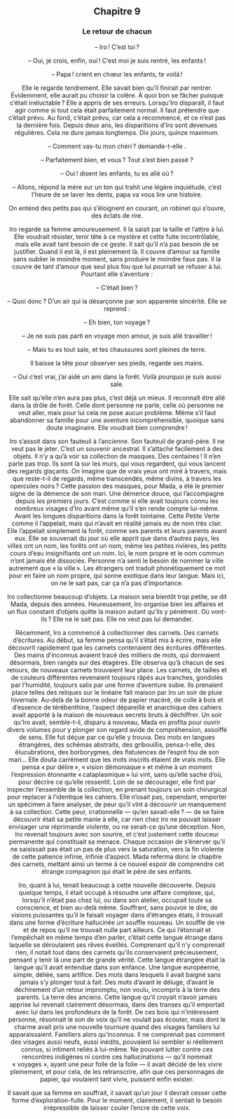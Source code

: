 
<Header />

## Chapitre 9  
### Le retour de chacun

– Iro ! C’est toi ?

– Oui, je crois, enfin, oui ! C’est moi je suis rentré, les enfants !

– Papa ! crient en chœur les enfants, te voilà !

Elle le regarde tendrement. Elle savait bien qu’il finirait par rentrer. Évidemment, elle aurait pu choisir la colère. À quoi bon se fâcher puisque c’était inéluctable ? Elle a appris de ses erreurs. Lorsqu’Iro disparaît, il faut agir comme si tout cela était parfaitement normal. Il faut prétendre que c’était prévu. Au fond, c’était prévu, car cela a recommencé, et ce n’est pas la dernière fois. Depuis deux ans, les disparitions d’Iro sont devenues régulières. Cela ne dure jamais longtemps. Dix jours, quinze maximum. 

– Comment vas-tu mon chéri ? demande-t-elle .

– Parfaitement bien, et vous ? Tout s’est bien passé ?

– Oui ! disent les enfants, tu es allé où ?

– Allons, répond la mère sur un ton qui trahit une légère inquiétude, c’est l’heure de se laver les dents, papa va vous lire une histoire. 

On entend des petits pas qui s’éloignent en courant, un robinet qui s’ouvre, des éclats de rire. 

Iro regarde sa femme amoureusement. Il la saisit par la taille et l’attire à lui. Elle voudrait résister, tenir tête à ce mystère et cette fuite incontrôlable, mais elle avait tant besoin de ce geste. Il sait qu’il n’a pas besoin de se justifier. Quand il est là, il est pleinement là. Il couvre d’amour sa famille sans oublier le moindre moment, sans produire le moindre faux pas. Il la couvre de tant d’amour que seul plus fou que lui pourrait se refuser à lui. Pourtant elle s’aventure :

– C’était bien ?

– Quoi donc ? D’un air qui la désarçonne par son apparente sincérité. Elle se reprend :

– Eh bien, ton voyage ?

– Je ne suis pas parti en voyage mon amour, je suis allé travailler !

– Mais tu es tout sale, et tes chaussures sont pleines de terre. 

Il baisse la tête pour observer ses pieds, regarde ses mains. 

– Oui c’est vrai, j’ai aidé un ami dans la forêt. Voilà pourquoi je suis aussi sale.

Elle sait qu’elle n’en aura pas plus, c’est déjà un mieux. Il reconnaît être allé dans la drôle de forêt. Celle dont personne ne parle, celle où personne ne veut aller, mais pour lui cela ne pose aucun problème. Même s’il faut abandonner sa famille pour une aventure incompréhensible, quoique sans doute imaginaire. Elle voudrait bien comprendre ! 

Iro s’assoit dans son fauteuil à l’ancienne. Son fauteuil de grand-père. Il ne veut pas le jeter. C’est un souvenir ancestral. Il s’attache facilement à des objets. Il n’y a qu’à voir sa collection de masques. Des centaines ! Il n’en parle pas trop. Ils sont là sur les murs, qui vous regardent, qui vous lancent des regards glaçants. On imagine que de vrais yeux ont miré à travers, mais que reste-t-il de regards, même transcendés, même divins, à travers les opercules noirs ? Cette passion des masques, pour Mada, a été le premier signe de la démence de son mari. Une démence douce, qui l’accompagne depuis les premiers jours. C’est comme si elle avait toujours connu les nombreux visages d’Iro avant même qu’il s’en rende compte lui-même. Avant les longues disparitions dans la forêt lointaine. Cette Petite Verte comme il l’appelait, mais qui n’avait en réalité jamais eu de nom très clair. Elle l’appelait simplement la forêt, comme ses parents et leurs parents avant eux. Elle se souvenait du jour où elle apprit que dans d’autres pays, les villes ont un nom, les forêts ont un nom, même les petites rivières, les petits cours d’eau insignifiants ont un nom. Ici, le nom propre et le nom commun n’ont jamais été dissociés. Personne n’a senti le besoin de nommer la ville autrement que « la ville ». Les étrangers ont traduit phonétiquement ce mot pour en faire un nom propre, qui sonne exotique dans leur langue. Mais ici, on ne le sait pas, car ça n’a pas d’importance.

Iro collectionne beaucoup d’objets. La maison sera bientôt trop petite, se dit Mada, depuis des années. Heureusement, Iro organise bien les affaires et un flux constant d’objets quitte la maison autant qu’ils y pénètrent. Où vont-ils ? Elle ne le sait pas. Elle ne veut pas lui demander. 

Récemment, Iro a commencé à collectionner des carnets. Des carnets d’écritures. Au début, sa femme pensa qu’il s’était mis à écrire, mais elle découvrit rapidement que les carnets contenaient des écritures différentes. Des mains d’inconnus avaient tracé des milliers de mots, qui dormaient désormais, bien rangés sur des étagères. Elle observa qu’à chacun de ses retours, de nouveaux carnets trouvaient leur place. Les carnets, de tailles et de couleurs différentes revenaient toujours râpés aux tranches, gondolés par l’humidité, toujours salis par une forme d’aventure subie. Ils prenaient place telles des reliques sur le linéaire fait maison par Iro un soir de pluie hivernale. Au-delà de la bonne odeur de papier macéré, de colle à bois et d’essence de térébenthine, l’aspect dépareillé et anarchique des cahiers avait apporté à la maison de nouveaux secrets bruts à déchiffrer. Un soir qu’Iro avait, semble-t-il, disparu à nouveau, Mada en profita pour ouvrir divers volumes pour y plonger son regard avide de compréhension, assoiffé de sens. Elle fut déçue par ce qu’elle y trouva. Des mots en langues étrangères, des schémas abstraits, des gribouillis, pensa-t-elle, des élucubrations, des borborygmes, des flatulences de l’esprit fou de son mari… Elle douta carrément que les mots inscrits étaient de vrais mots. Elle pensa « pur délire », « vision démoniaque » et même à un moment l’expression étonnante « cataplasmique » lui vint, sans qu’elle sache d’où, pour décrire ce qu’elle ressentit. Loin de se décourager, elle finit par inspecter l’ensemble de la collection, en prenant toujours un soin chirurgical pour replacer à l’identique les cahiers. Elle n’osait pas, cependant, emporter un spécimen à faire analyser, de peur qu’il vînt à découvrir un manquement à sa collection. Cette peur, irrationnelle — qu’en savait-elle ? — de se faire découvrir était sa petite manie à elle, car rien chez Iro ne pouvait laisser envisager une réprimande violente, ou ne serait-ce qu’une déception. Non, Iro revenait toujours avec son sourire, et c’est justement cette douceur permanente qui constituait sa menace. Chaque occasion de s’énerver qu’il ne saisissait pas était un pas de plus vers la saturation, vers la fin violente de cette patience infinie, infinie d’aspect. Mada referma donc le chapitre des carnets, mettant ainsi un terme à ce nouvel espoir de comprendre cet étrange compagnon qui était le père de ses enfants.

Iro, quant à lui, tenait beaucoup à cette nouvelle découverte. Depuis quelque temps, il était occupé à résoudre une affaire complexe, qui, lorsqu’il n’était pas chez lui, ou dans son atelier, occupait toute sa conscience, et bien au-delà même. Souffrant, sans pouvoir le dire, de visions puissantes qu’il le faisait voyager dans d’étranges états, il trouvait dans une forme d’écriture hallucinée un souffle nouveau. Un souffle de vie et de repos qu’il ne trouvait nulle part ailleurs. Ce qui l’étonnait et l’empêchait en même temps d’en parler, c’était cette langue étrange dans laquelle se déroulaient ses rêves éveillés. Comprenant qu’il n’y comprenait rien, il notait tout dans des carnets qu’ils conservaient précieusement, pensant y tenir là une part de grande vérité. Cette langue étrangère était la langue qu’il avait entendue dans son enfance. Une langue européenne, simple, déliée, sans artifice. Des mots dans lesquels il avait baigné sans jamais s’y plonger tout à fait. Des mots d’avant le déluge, d’avant le déchirement d’un retour impromptu, non voulu, incompris à la terre des parents. La terre des anciens. Cette langue qu’il croyait n’avoir jamais apprise lui revenait clairement désormais, dans des transes qu’il emportait avec lui dans les profondeurs de la forêt. De ces bois qui n’intéressent personne, résonnait le son de voix qu’il ne voulait pas écouter, mais dont le charme avait pris une nouvelle tournure quand des visages familiers lui apparaissaient. Familiers alors qu’inconnus. Il ne comprenait pas comment des visages aussi neufs, aussi inédits, pouvaient lui sembler si réellement connus, si intiment reliés à lui-même. Ne pouvant lutter contre ces rencontres indigènes ni contre ces hallucinations — qu’il nommait « voyages », ayant une peur folle de la folie — il avait décidé de les vivre pleinement, et pour cela, de les retranscrire, afin que ces personnages de papier, qui voulaient tant vivre, puissent enfin exister. 

Il savait que sa femme en souffrait, il savait qu’un jour il devrait cesser cette forme d’exploration-fuite. Pour le moment, clairement, il sentait le besoin irrépressible de laisser couler l’encre de cette voix.

<Footer />
